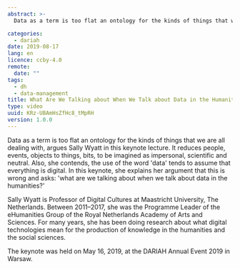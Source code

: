 ```yaml
---
abstract: >-
  Data as a term is too flat an ontology for the kinds of things that we are all dealing with, argues Sally Wyatt in this keynote lecture. It reduces people, events, objects to things, bits, to be imagined as impersonal, scientific and neutral. Also, she contends, the use of the word 'data' tends to assume that everything is digital. In this keynote, she explains her argument that this is wrong and asks: 'what are we talking about when we talk about data in the humanities?'

categories:
  - dariah
date: 2019-08-17
lang: en
licence: ccby-4.0
remote:
  date: ""
tags:
  - dh
  - data-management
title: What Are We Talking about When We Talk about Data in the Humanities?
type: video
uuid: KRz-UBAmHsZfHc8_tMpRH
version: 1.0.0
---
```


Data as a term is too flat an ontology for the kinds of things that we are all dealing with, argues Sally Wyatt in this keynote lecture. It reduces people, events, objects to things, bits, to be imagined as impersonal, scientific and neutral. Also, she contends, the use of the word 'data' tends to assume that everything is digital. In this keynote, she explains her argument that this is wrong and asks: 'what are we talking about when we talk about data in the humanities?'

Sally Wyatt is Professor of Digital Cultures at Maastricht University, The Netherlands. Between 2011–2017, she was the Programme Leader of the eHumanities Group of the Royal Netherlands Academy of Arts and Sciences. For many years, she has been doing research about what digital technologies mean for the production of knowledge in the humanities and the social sciences.

The keynote was held on May 16, 2019, at the DARIAH Annual Event 2019 in Warsaw.

<VideoCard
  title="What Are We Talking about When We Talk about Data in the Humanities?"
  id="fmziX4lHBoc"
  image="/assets/images/cms/posts/what-talking-about-data-in-humanities/sally-wyatt.png"
/>
